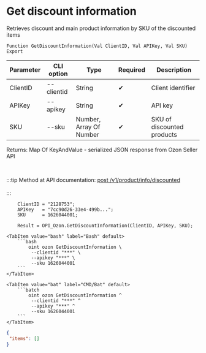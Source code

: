 ﻿---
sidebar_position: 3
---


# Get discount information
 Retrieves discount and main product information by SKU of the discounted items



`Function GetDiscountInformation(Val ClientID, Val APIKey, Val SKU) Export`

  | Parameter | CLI option | Type | Required | Description |
  |-|-|-|-|-|
  | ClientID | --clientid | String | &#x2714; | Client identifier |
  | APIKey | --apikey | String | &#x2714; | API key |
  | SKU | --sku | Number, Array Of Number | &#x2714; | SKU of discounted products |

  
  Returns:  Map Of KeyAndValue - serialized JSON response from Ozon Seller API

<br/>

:::tip
Method at API documentation: [post /v1/product/info/discounted](https://docs.ozon.ru/api/seller/#operation/ProductAPI_GetProductInfoDiscounted)<br/>
<br/>
:::
<br/>


```bsl title="1C:Enterprise/OneScript code example"
    ClientID = "2128753";
    APIKey   = "7cc90d26-33e4-499b...";
    SKU      = 1626044001;

    Result = OPI_Ozon.GetDiscountInformation(ClientID, APIKey, SKU);
```
 

 <Tabs>
  
    <TabItem value="bash" label="Bash" default>
        ```bash
            oint ozon GetDiscountInformation \
             --clientid "***" \
             --apikey "***" \
             --sku 1626044001
        ```
    </TabItem>
  
    <TabItem value="bat" label="CMD/Bat" default>
        ```batch
            oint ozon GetDiscountInformation ^
             --clientid "***" ^
             --apikey "***" ^
             --sku 1626044001
        ```
    </TabItem>
</Tabs>


```json title="Result"
{
 "items": []
}
```
